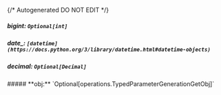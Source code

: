 {/* Autogenerated DO NOT EDIT  */}

##### **bigint:** `Optional[int]`

##### **date_:** `[datetime](https://docs.python.org/3/library/datetime.html#datetime-objects)`

##### **decimal:** `Optional[Decimal]`

<Collapsible>
    ##### **obj:** `Optional[operations.TypedParameterGenerationGetObj]`
    <Collapsible.Break/>
    <Typedparametergenerationgetobj/>
</Collapsible>

